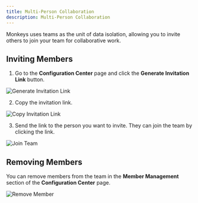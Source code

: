 ```yaml
---
title: Multi-Person Collaboration
description: Multi-Person Collaboration
---
```


Monkeys uses teams as the unit of data isolation, allowing you to invite others to join your team for collaborative work.

## Inviting Members

1. Go to the **Configuration Center** page and click the **Generate Invitation Link** button.

![Generate Invitation Link](~/assets/org/copy-button.png)

2. Copy the invitation link.

![Copy Invitation Link](~/assets/org/invite-link.png)

3. Send the link to the person you want to invite. They can join the team by clicking the link.

![Join Team](~/assets/org/accept-invite.png)

## Removing Members

You can remove members from the team in the **Member Management** section of the **Configuration Center** page.

![Remove Member](~/assets/org/remove-member.png)
